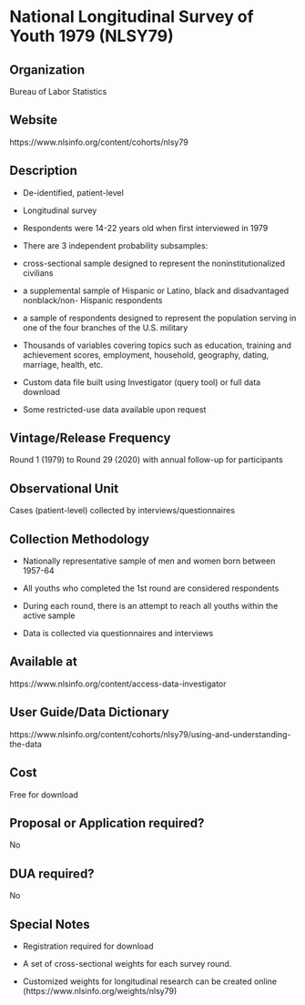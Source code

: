 \mainmatter

<!-- Generated by generateRmd.R; do not edit by hand  -->

# National Longitudinal Survey of Youth 1979 (NLSY79)

## Organization
Bureau of Labor Statistics

## Website
https://www.nlsinfo.org/content/cohorts/nlsy79

## Description
*	De-identified, patient-level 
*	Longitudinal survey 
*	Respondents were 14-22 years old when first interviewed in 1979 
*	There are 3 independent probability subsamples: 
*	cross-sectional sample designed to represent the noninstitutionalized civilians 
*	a supplemental sample of Hispanic or Latino, black and disadvantaged nonblack/non- Hispanic respondents 
*	a sample of respondents designed to represent the population serving in one of the four branches of the U.S. military 
*	Thousands of variables covering topics such as education, training and achievement scores, employment, household, geography, dating, marriage, health, etc. 
*	Custom data file built using Investigator (query tool) or full data download 
*	Some restricted-use data available upon request

## Vintage/Release Frequency
Round 1 (1979) to Round 29 (2020) with annual follow-up for participants

## Observational Unit
Cases (patient-level) collected by interviews/questionnaires

## Collection Methodology
*	Nationally representative sample of men and women born between 1957-64 
*	All youths who completed the 1st round are considered respondents 
*	During each round, there is an attempt to reach all youths within the active sample 
*	Data is collected via questionnaires and interviews

## Available at
https://www.nlsinfo.org/content/access-data-investigator

## User Guide/Data Dictionary
https://www.nlsinfo.org/content/cohorts/nlsy79/using-and-understanding-the-data

## Cost
Free for download

## Proposal or Application required?
No

## DUA required?
No

## Special Notes
* Registration required for download
* A set of cross-sectional weights for each survey round. 
* Customized weights for longitudinal research can be created online (https://www.nlsinfo.org/weights/nlsy79)

